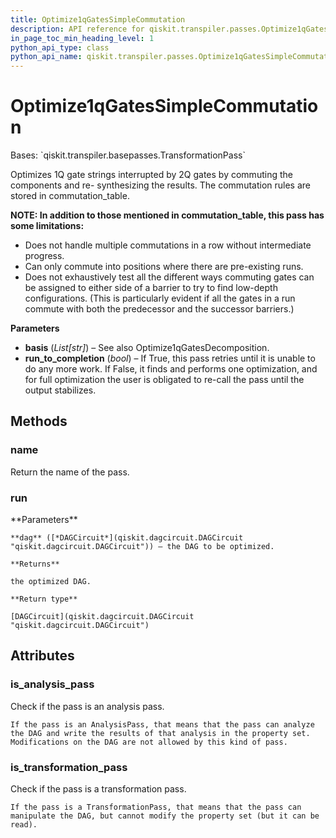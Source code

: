 ```yaml
---
title: Optimize1qGatesSimpleCommutation
description: API reference for qiskit.transpiler.passes.Optimize1qGatesSimpleCommutation
in_page_toc_min_heading_level: 1
python_api_type: class
python_api_name: qiskit.transpiler.passes.Optimize1qGatesSimpleCommutation
---
```


# Optimize1qGatesSimpleCommutation

<Class id="qiskit.transpiler.passes.Optimize1qGatesSimpleCommutation" isDedicatedPage={true} github="https://github.com/qiskit/qiskit/tree/stable/0.19/qiskit/transpiler/passes/optimization/optimize_1q_commutation.py" signature="Optimize1qGatesSimpleCommutation(*args, **kwargs)">
  Bases: `qiskit.transpiler.basepasses.TransformationPass`

  Optimizes 1Q gate strings interrupted by 2Q gates by commuting the components and re- synthesizing the results. The commutation rules are stored in commutation\_table.

  **NOTE: In addition to those mentioned in commutation\_table, this pass has some limitations:**

  *   Does not handle multiple commutations in a row without intermediate progress.
  *   Can only commute into positions where there are pre-existing runs.
  *   Does not exhaustively test all the different ways commuting gates can be assigned to either side of a barrier to try to find low-depth configurations. (This is particularly evident if all the gates in a run commute with both the predecessor and the successor barriers.)

  **Parameters**

  *   **basis** (*List\[str]*) – See also Optimize1qGatesDecomposition.
  *   **run\_to\_completion** (*bool*) – If True, this pass retries until it is unable to do any more work. If False, it finds and performs one optimization, and for full optimization the user is obligated to re-call the pass until the output stabilizes.

  ## Methods

  ### name

  <Function id="qiskit.transpiler.passes.Optimize1qGatesSimpleCommutation.name" name="name" signature="Optimize1qGatesSimpleCommutation.name()">
    Return the name of the pass.
  </Function>

  ### run

  <Function id="qiskit.transpiler.passes.Optimize1qGatesSimpleCommutation.run" name="run" signature="Optimize1qGatesSimpleCommutation.run(dag)">
    **Parameters**

    **dag** ([*DAGCircuit*](qiskit.dagcircuit.DAGCircuit "qiskit.dagcircuit.DAGCircuit")) – the DAG to be optimized.

    **Returns**

    the optimized DAG.

    **Return type**

    [DAGCircuit](qiskit.dagcircuit.DAGCircuit "qiskit.dagcircuit.DAGCircuit")
  </Function>

  ## Attributes

  ### is\_analysis\_pass

  <Attribute id="qiskit.transpiler.passes.Optimize1qGatesSimpleCommutation.is_analysis_pass" name="is_analysis_pass">
    Check if the pass is an analysis pass.

    If the pass is an AnalysisPass, that means that the pass can analyze the DAG and write the results of that analysis in the property set. Modifications on the DAG are not allowed by this kind of pass.
  </Attribute>

  ### is\_transformation\_pass

  <Attribute id="qiskit.transpiler.passes.Optimize1qGatesSimpleCommutation.is_transformation_pass" name="is_transformation_pass">
    Check if the pass is a transformation pass.

    If the pass is a TransformationPass, that means that the pass can manipulate the DAG, but cannot modify the property set (but it can be read).
  </Attribute>
</Class>

